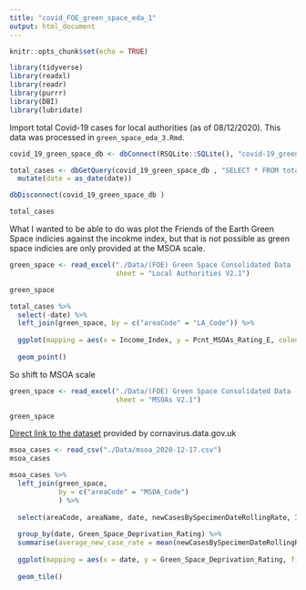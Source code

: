 ```yaml
---
title: "covid_FOE_green_space_eda_1"
output: html_document
---
```


```r
knitr::opts_chunk$set(echo = TRUE)
```

```r
library(tidyverse)
library(readxl)
library(readr)
library(purrr)
library(DBI)
library(lubridate)
```

Import total Covid-19 cases for local authorities (as of 08/12/2020). This data was processed in `green_space_eda_3.Rmd`.

```r
covid_19_green_space_db <- dbConnect(RSQLite::SQLite(), "covid-19_green_space_db.sqlite")

total_cases <- dbGetQuery(covid_19_green_space_db , "SELECT * FROM total_cases") %>% 
  mutate(date = as_date(date))

dbDisconnect(covid_19_green_space_db )

total_cases
```

What I wanted to be able to do was plot the Friends of the Earth Green Space indicies against the incokme index, but that is not possible as green space indicies are only provided at the MSOA scale.

```r
green_space <- read_excel("./Data/(FOE) Green Space Consolidated Data - England - Version 2.1.xlsx",
                          sheet = "Local Authorities V2.1")

green_space
```
```r
total_cases %>% 
  select(-date) %>% 
  left_join(green_space, by = c("areaCode" = "LA_Code")) %>% 
  
  ggplot(mapping = aes(x = Income_Index, y = Pcnt_MSOAs_Rating_E, colour = total_cases_per_ht)) +
  
  geom_point()
```

So shift to MSOA scale
```r

green_space <- read_excel("./Data/(FOE) Green Space Consolidated Data - England - Version 2.1.xlsx",
                          sheet = "MSOAs V2.1")

green_space

```

[Direct link to the dataset](https://api.coronavirus.data.gov.uk/v2/data?areaType=msoa&metric=newCasesBySpecimenDateRollingSum&metric=newCasesBySpecimenDateRollingRate&metric=newCasesBySpecimenDateChange&metric=newCasesBySpecimenDateChangePercentage&metric=newCasesBySpecimenDateDirection&format=csv) provided by cornavirus.data.gov.uk

```r
msoa_cases <- read_csv("./Data/msoa_2020-12-17.csv")
msoa_cases
```

```r
msoa_cases %>% 
  left_join(green_space,
            by = c("areaCode" = "MSOA_Code")
            ) %>% 
  
  select(areaCode, areaName, date, newCasesBySpecimenDateRollingRate, Income_Index, Green_Space_Deprivation_Rating) %>% 
  
  group_by(date, Green_Space_Deprivation_Rating) %>% 
  summarise(average_new_case_rate = mean(newCasesBySpecimenDateRollingRate, na.rm = TRUE)) %>% 
  
  ggplot(mapping = aes(x = date, y = Green_Space_Deprivation_Rating, fill = average_new_case_rate)) +
  
  geom_tile()


```


